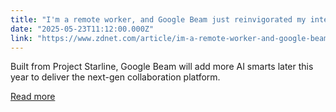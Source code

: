 ```yaml
---
title: "I'm a remote worker, and Google Beam just reinvigorated my interest in taking video meetings"
date: "2025-05-23T11:12:00.000Z"
link: "https://www.zdnet.com/article/im-a-remote-worker-and-google-beam-just-reinvigorated-my-interest-in-taking-video-meetings/"
---
```


Built from Project Starline, Google Beam will add more AI smarts later this year to deliver the next-gen collaboration platform.

[Read more](https://www.zdnet.com/article/im-a-remote-worker-and-google-beam-just-reinvigorated-my-interest-in-taking-video-meetings/)
